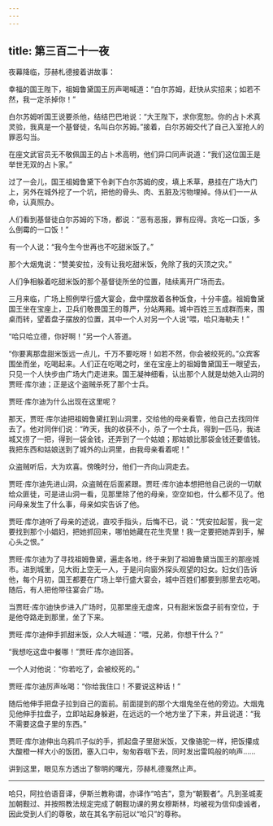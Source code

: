 ```yaml
---
---
---
```

title: 第三百二十一夜
---






夜幕降临，莎赫札德接着讲故事：





幸福的国王陛下，祖姆鲁黛国王厉声喝喊道：“白尔苏姆，赶快从实招来；如若不然，我一定杀掉你！”

白尔苏姆听国王说要杀他，结结巴巴地说：“大王陛下，求你宽恕。你的占卜术真灵验，我真是一个基督徒，名叫白尔苏姆。”接着，白尔苏姆交代了自己入室抢人的罪恶勾当。

在座文武官员无不敬佩国王的占卜术高明，他们异口同声说道：“我们这位国王是举世无双的占卜家。”

过了一会儿，国王祖姆鲁黛下令剥下白尔苏姆的皮，填上禾草，悬挂在广场大门上，另外在城外挖了一个坑，把他的骨头、肉、五脏及污物埋掉。侍从们一一从命，认真照办。

人们看到基督徒白尔苏姆的下场，都说：“恶有恶报，罪有应得。贪吃一口饭，多么倒霉的一口饭！”

有一个人说：“我今生今世再也不吃甜米饭了。”

那个大烟鬼说：“赞美安拉，没有让我吃甜米饭，免除了我的灭顶之灾。”

人们争相躲着吃甜米饭的那个基督徒所坐的位置，陆续离开广场而去。

三月来临，广场上照例举行盛大宴会，盘中摆放着各种饭食，十分丰盛。祖姆鲁黛国王坐在宝座上，卫兵们敬畏国王的尊严，分站两厢。城中百姓三五成群而来，围桌而转，望着盘子摆放的位置，其中一个人对另一个人说“喂，哈只海勒夫！”

“哈只哈立德，你好啊！”另一个人答道。

“你要离那盘甜米饭远一点儿，千万不要吃呀！如若不然，你会被绞死的。”众宾客围坐而坐，吃喝起来。人们正在吃喝之时，坐在宝座上的祖姆鲁黛国王一眼望去，只见一个人快步由广场大门走进来。国王凝神细看，认出那个人就是劫她入山洞的贾旺·库尔迪；正是这个盗贼杀死了那个士兵。





贾旺·库尔迪为什么出现在这里呢？

那天，贾旺·库尔迪把祖姆鲁黛扛到山洞里，交给他的母亲看管，他自己去找同伴去了。他对同伴们说：“昨天，我的收获不小，杀了一个士兵，得到一匹马，我进城又捞了一把，得到一袋金钱，还弄到了一个姑娘；那姑娘比那袋金钱还要值钱。我把东西和姑娘送到了城外的山洞里，由我母亲看着呢！”

众盗贼听后，大为欢喜。傍晚时分，他们一齐向山洞走去。

贾旺·库尔迪先进山洞，众盗贼在后面紧跟。贾旺·库尔迪本想把他自己说的一切献给众匪徒，可是进山洞一看，见那里除了他的母亲，空空如也，什么都不见了。他问母亲发生了什么事，母亲如实告诉了他。

贾旺·库尔迪听了母亲的述说，直咬手指头，后悔不已，说：“凭安拉起誓，我一定要找到那个小娼妇，把她抓回来，哪怕她藏在花生壳里！我一定要把她弄到手，解心头之恨。”

贾旺·库尔迪为了寻找祖姆鲁黛，遍走各地，终于来到了祖姆鲁黛当国王的那座城市。进到城里，见大街上空无一人，于是问向窗外探头观望的妇女。妇女们告诉他，每个月初，国王都要在广场上举行盛大宴会，城中百姓们都要到那里去吃喝。随后，有人把他带往宴会广场。

当贾旺·库尔迪快步进入广场时，见那里座无虚席，只有甜米饭盘子前有空位，于是他夺路走到那里，坐了下来。

贾旺·库尔迪伸手抓甜米饭，众人大喊道：“喂，兄弟，你想干什么？”

“我想吃这盘中餐哪！”贾旺·库尔迪回答。

一个人对他说：“你若吃了，会被绞死的。”

贾旺·库尔迪厉声吆喝：“你给我住口！不要说这种话！”

随后他伸手把盘子拉到自己的面前。前面提到的那个大烟鬼坐在他的旁边。大烟鬼见他伸手拉盘子，立即站起身躲避，在远远的一个地方坐了下来，并且说道：“我不需要这盘子里的东西。”

贾旺·库尔迪伸出乌鸦爪子似的手，抓起盘子里甜米饭，又像骆驼一样，把饭攥成大酸橙一样大小的饭团，塞入口中，匆匆吞咽下去，同时发出雷鸣般的响声……





讲到这里，眼见东方透出了黎明的曙光，莎赫札德戛然止声。



***





哈只，阿拉伯语音译，伊斯兰教称谓，亦译作“哈吉”，意为“朝觐者”。凡到圣城麦加朝觐过、并按照教法规定完成了朝觐功课的男女穆斯林，均被视为信仰虔诚者，因此受到人们的尊敬，故在其名字前冠以“哈只”的尊称。​​​